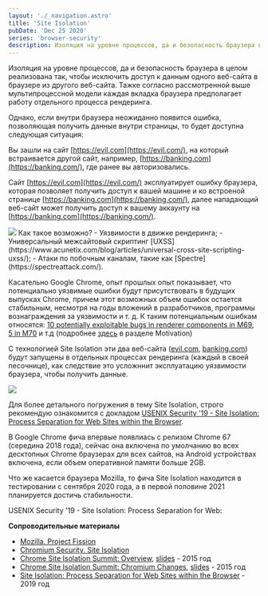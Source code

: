 ```yaml
---
layout: './_navigation.astro'
title: 'Site Isolation'
pubDate: 'Dec 25 2020'
series: 'browser-security'
description: Изоляция на уровне процессов, да и безопасность браузера в целом реализована так, чтобы исключить доступ к данным одного веб-сайта в браузере из другого веб-сайта. Тажке согласно рассмотренной выше мультипроцессной модели каждая вкладка браузера предполагает работу отдельного процесса рендеринга.
---
```



Изоляция на уровне процессов, да и безопасность браузера в целом реализована так, чтобы исключить доступ к данным одного веб-сайта в браузере из другого веб-сайта. Тажке согласно рассмотренной выше мультипроцессной модели каждая вкладка браузера предполагает работу отдельного процесса рендеринга.

Однако, если внутри браузера неожиданно появится ошибка, позволяющая получить данные внутри страницы, то будет доступна следующая ситуация:

Вы зашли на сайт [https://evil.com](https://evil.com/), на который встраивается другой сайт, например, [https://banking.com](https://banking.com/), где ранее вы авторизовались.

Сайт [https://evil.com](https://evil.com/) эксплуатирует ошибку браузера, которая позволяет получить доступ к вашей машине и ко встроеной странице [https://banking.com](https://banking.com/), далее нападающий веб-сайт может получить доступ к вашему аккаунту на [https://banking.com](https://banking.com/).

<Img src="/assets/posts/2020/browser-security-site-isolation/processes.jpg" />
Как такое возможно? - Уязвимости в движке рендеринга; - Универсальный межсайтовый
скриптинг [UXSS](https://www.acunetix.com/blog/articles/universal-cross-site-scripting-uxss/);
- Атаки по побочным каналам, такие как [Spectre](https://spectreattack.com/).

Касательно Google Chrome, опыт прошлых опыт показывает, что потенциально уязвимые ошибки будут присутствовать в будущих выпусках Chrome, причем этот возможных объем ошибок остается стабильным, несмотря на годы вложений в разработчиков, программы вознаграждения за уязвимости и т. д. К таким потенциальным ошибкам относятся: [10 potentially exploitable bugs in renderer components in M69](https://bugs.chromium.org/p/chromium/issues/list?can=1&q=Release%3D0-M69%2C1-M69%2C2-M69%2C3-M69+Type%3DBug-Security+Security_Severity%3DHigh%2CCritical+-status%3ADuplicate+label%3Aallpublic+component%3ABlink%2CInternals%3ECompositing%2CInternals%3EImages%3ECodecs%2CInternals%3EMedia%2CInternals%3ESkia%2CInternals%3EWebRTC%2C+-component%3ABlink%3EMedia%3EPictureInPicture%2CBlink%3EPayments%2CBlink%3EStorage%2CInternals%3ECore%2CInternals%3EPrinting%2CInternals%3EStorage%2CMojo%2CServices%3ESync%2CUI%3EBrowser&sort=m&groupby=&colspec=ID+Status+CVE+Security_Severity+Security_Impact+Component+Summary), [5 in M70](https://bugs.chromium.org/p/chromium/issues/list?sort=m&groupby=&colspec=ID%20Status%20CVE%20Security_Severity%20Security_Impact%20Component%20Summary&q=Release%3D0-M70%2C1-M70%2C2-M70%2C3-M70%20Type%3DBug-Security%20Security_Severity%3DHigh%2CCritical%20-status%3ADuplicate%20label%3Aallpublic%20component%3ABlink%2CInternals%3ECompositing%2CInternals%3EImages%3ECodecs%2CInternals%3EMedia%2CInternals%3ESkia%2CInternals%3EWebRTC%2C%20-component%3ABlink%3EMedia%3EPictureInPicture%2CBlink%3EPayments%2CBlink%3EStorage%2CInternals%3ECore%2CInternals%3EPrinting%2CInternals%3EStorage%2CMojo%2CServices%3ESync%2CUI%3EBrowser&can=1) и т.д (подробнее [здесь](https://www.chromium.org/Home/chromium-security/site-isolation#motivation) в разделе Motivation)

С технологией Site Isolation эти два веб-сайта ([evil.com](http://evil.com/), [banking.com](http://banking.com/)) будут запущены в отдельных процессах рендеринга (каждый в своей песочнице), как следствие это усложннит эксплуатацию уязвимости браузера, чтобы получить данные.

<Img src="/assets/posts/2020/browser-security-site-isolation/architecture.jpg" />

Для более детального погружения в тему Site Isolation, строго рекомендую ознакомится с докладом [USENIX Security '19 - Site Isolation: Process Separation for Web Sites within the Browser](https://www.youtube.com/watch?v=YvVwrcaxxbQ).

В Google Chrome фича впервые появлиась с релизом Chrome 67 (середина 2018 года), сейчас она включена по умолчанию во всех десктопных Chrome браузерах для всех сайтов, на Android устройствах включена, если объем оперативной памяти больше 2GB.

Что же касается браузера Mozilla, то фича Site Isolation находится в тестировании с сентября 2020 года, а в первой половине 2021 планируется достичь стабильности.

USENIX Security '19 - Site Isolation: Process Separation for Web:

<Youtube code="YvVwrcaxxbQ" />

**Сопроводительные материалы**

- [Mozilla. Project Fission](https://wiki.mozilla.org/Project_Fission)
- [Chromium Security‎. Site Isolation  
  ](https://www.chromium.org/Home/chromium-security/site-isolation)
- [Chrome Site Isolation Summit: Overview](https://www.youtube.com/watch?v=3fdbC3DE0YQ), [slides](https://docs.google.com/presentation/d/10HTTK4dsxO5p6FcpEOq8EkuV4yiBx2n6dBki8cqDWyo) - 2015 год
- [Chrome Site Isolation Summit: Chromium Changes](https://www.youtube.com/watch?v=gkrKtVkJNPM), [slides](https://docs.google.com/presentation/d/1e25K7BW3etNDm1-lkMltMcCcRDeVwLibBcbACRhqZ1k) - 2015 год
- [Site Isolation: Process Separation for Web Sites within the Browser](https://www.usenix.org/system/files/sec19-reis.pdf) - 2019 год
